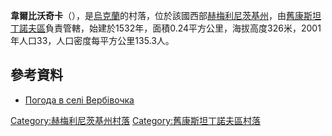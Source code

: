 {{coord|49|50|27|N|27|2|0|E|scale:100000|display=title}}

'''韋爾比沃奇卡'''（{{lang-uk|Вербівочка}}），是[[烏克蘭|烏克蘭]]的村落，位於該國西部[[赫梅利尼茨基州|赫梅利尼茨基州]]，由[[舊康斯坦丁諾夫區|舊康斯坦丁諾夫區]]負責管轄，始建於1532年，面積0.24平方公里，海拔高度326米，2001年人口33，人口密度每平方公里135.3人。

==參考資料==
* [http://weather.in.ua/ua/hmel'nickaja/3102 Погода в селі Вербівочка] {{Wayback|url=http://weather.in.ua/ua/hmel'nickaja/3102 |date=20160305082122 }}

{{DEFAULTSORT:Вербівочка}}
[[Category:赫梅利尼茨基州村落|Category:赫梅利尼茨基州村落]]
[[Category:舊康斯坦丁諾夫區村落|Category:舊康斯坦丁諾夫區村落]]


{{Khmelnytskyi-geo-stub}}
